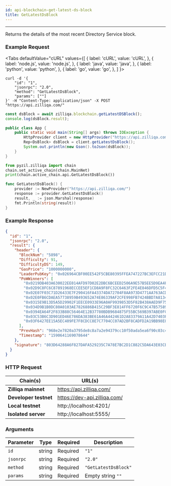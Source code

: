 ```yaml
---
id: api-blockchain-get-latest-ds-block
title: GetLatestDsBlock
---
```


---
Returns the details of the most recent Directory Service block.

### Example Request



<Tabs
  defaultValue="cURL"
  values={[
    { label: 'cURL', value: 'cURL', },
    { label: 'node.js', value: 'node.js', },
    { label: 'java', value: 'java', },
    { label: 'python', value: 'python', },
    { label: 'go', value: 'go', },
  ]
}>

<TabItem value="cURL">

```shell
curl -d '{
    "id": "1",
    "jsonrpc": "2.0",
    "method": "GetLatestDsBlock",
    "params": [""]
}' -H "Content-Type: application/json" -X POST "https://api.zilliqa.com/"
```
</TabItem>
<TabItem value="node.js">

```js
const dsBlock = await zilliqa.blockchain.getLatestDSBlock();
console.log(dsBlock.result);
```
</TabItem>
<TabItem value="java">

```java
public class App {
    public static void main(String[] args) throws IOException {
        HttpProvider client = new HttpProvider("https://api.zilliqa.com/");
        Rep<DsBlock> dsBlock = client.getLatestDsBlock();
        System.out.println(new Gson().toJson(dsBlock));
    }
}
```
</TabItem>
<TabItem value="python">

```python
from pyzil.zilliqa import chain
chain.set_active_chain(chain.MainNet)
print(chain.active_chain.api.GetLatestDsBlock())
```
</TabItem>

<TabItem value="go">

```go
func GetLatestDsBlock() {
	provider := NewProvider("https://api.zilliqa.com/")
	response := provider.GetLatestDsBlock()
	result, _ := json.Marshal(response)
	fmt.Println(string(result))
}
```
</TabItem>
</Tabs>


### Example Response


```json
{
  "id": "1",
  "jsonrpc": "2.0",
  "result": {
    "header": {
      "BlockNum": "5898",
      "Difficulty": 91,
      "DifficultyDS": 149,
      "GasPrice": "1000000000",
      "LeaderPubKey": "0x026964CBF00EE542F5CBE80395FFEA747227BC3EFCC21D04956380180A9BE21546",
      "PoWWinners": [
        "0x0219DB403A630022EE014AFD97D02E2DBC6BCEED2506A9E57B5EE5D9EA4F154929",
        "0x02D9C8FC6C87891968ECCEE5EF1CD8A9F8FC32C6463F2FE4E846DFD5C5F45A625E",
        "0x02E07F03C71D26433E7F290416FA43374DA72704F8AA973D4771AA763ACD7C509C",
        "0x02E0FB6CDAEA57738959B493652A74E86339AF2CFE998FB7424BBD7A813450743F",
        "0x0315E9B13D5A5D29902F1EECE0933E96A0AF9939853D5F82B438AAED9F7560B3FC",
        "0x034D9B1B0DC80A0103AE7826886B415C29BF3E814FF6720F6C9C47B57589EFEAAA",
        "0x0394EA64F2F833B88C56464E12B37780BDB9684875F55BC569B397ABE0FCCD8E0E",
        "0x03C53B6C3D901ED46E786DA383BE61A46A442461D2A83379A11A42D7403FB7102E",
        "0x03F6427EE15A5EC409FE7F8CDCC8E7C7704CC07AD2BF8CADFD2A19BB98E80836AF"
      ],
      "PrevHash": "968e2e7820a3795de8c8a7a2e94379cc10f50ada5ea6f90c03c4e61e22ee83b5",
      "Timestamp": "1590641169078644"
    },
    "signature": "803D64288A6F827DAFA529235C7A78E7BC2D1C882C5DA643E03CB0B2A786C7A5508CCD5F409CDAA325709E4E9A98F1D67596E61CB8CF958AD98B7DB842F87A44"
  }
}
```

### HTTP Request

| Chain(s)              | URL(s)                       |
| --------------------- | ---------------------------- |
| **Zilliqa mainnet**   | https://api.zilliqa.com/     |
| **Developer testnet** | https://dev-api.zilliqa.com/ |
| **Local testnet**     | http://localhost:4201/       |
| **Isolated server**   | http://localhost:5555/       |

### Arguments

| Parameter | Type   | Required | Description          |
| --------- | ------ | -------- | -------------------- |
| `id`      | string | Required | `"1"`                |
| `jsonrpc` | string | Required | `"2.0"`              |
| `method`  | string | Required | `"GetLatestDsBlock"` |
| `params`  | string | Required | Empty string `""`    |
